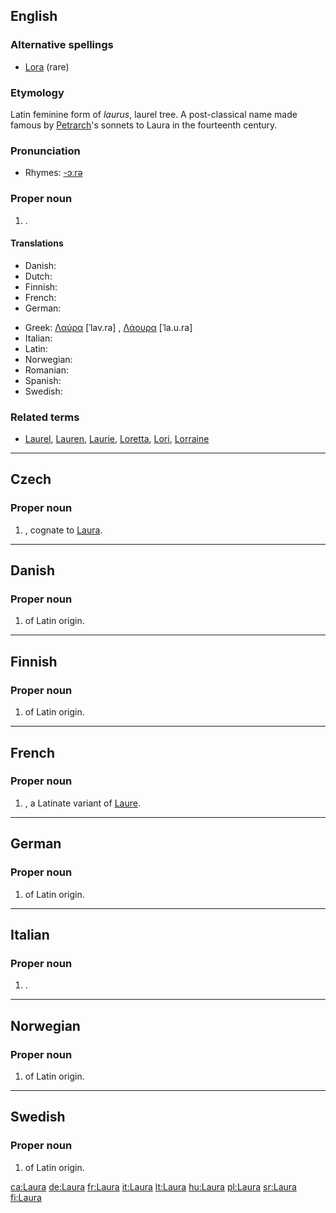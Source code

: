 {{see|laura}}
{{wikipedia}}
==English==

===Alternative spellings===
*[[Lora]] (rare)

===Etymology===
Latin feminine form of ''laurus'', laurel tree. A post-classical name made famous by [[Petrarch]]'s sonnets to Laura in the fourteenth century.
 
===Pronunciation===
*Rhymes: [[Rhymes:English:-ɔːrə|-ɔːrə]]

===Proper noun===
{{en-proper noun}}

# {{given name|female}}.

====Translations====
{{trans-top|female given name}}
*Danish: {{t-|da|Laura}}
*Dutch: {{t-|nl|Laura}}
*Finnish: {{t+|fi|Laura}}
*French: {{t+|fr|Laure}}
*German: {{t+|de|Laura}}
{{trans-mid}}
*Greek: [[Λαύρα]] [ˈlav.ra] {{f}}, [[Λάουρα]] [ˈla.u.ra]
*Italian: {{t+|it|Laura}}
*Latin: {{t-|la|Laura}}
*Norwegian: {{t-|no|Laura}}
*Romanian: {{t-|ro|Laura}}
*Spanish: {{t-|es|Laura}}
*Swedish: {{t-|sv|Laura}}
{{trans-bottom}}

===Related terms===
*[[Laurel]], [[Lauren]], [[Laurie]], [[Loretta]], [[Lori]], [[Lorraine]]

----

==Czech==
{{wikipedia|lang=cs}}
===Proper noun===
{{cs-proper noun|g=f}}

# {{given name|female||cs:}}, cognate to [[#English|Laura]].
----

==Danish==

===Proper noun===
{{infl|da|proper noun}}

# {{given name|female||da:}} of Latin origin.

----

==Finnish==

===Proper noun===
{{fi-noun|Laur|type=kala|proper=true}}

# {{given name|female||fi:}} of Latin origin.

----

==French==

===Proper noun===
{{infl|fr|proper noun}}

# {{given name|female||fr:}}, a Latinate variant of [[Laure]].

----

==German==

===Proper noun===
{{infl|de|proper noun}}

# {{given name|female||de:}} of Latin origin.

----

==Italian==

===Proper noun===
{{infl|it|proper noun|g=f}}

# {{given name|female||it:}}.

----

==Norwegian==

===Proper noun===
{{infl|no|proper noun}}

# {{given name|female||no:}} of Latin origin.

----

==Swedish==

===Proper noun===
{{infl|sv|proper noun}}

# {{given name|female||sv:}} of Latin origin.

[[ca:Laura]]
[[de:Laura]]
[[fr:Laura]]
[[it:Laura]]
[[lt:Laura]]
[[hu:Laura]]
[[pl:Laura]]
[[sr:Laura]]
[[fi:Laura]]